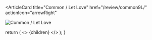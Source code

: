 <ArticleCard
  title="Common / Let Love"
  href="/review/common9L/"
  actionIcon="arrowRight"
>

![Common / Let Love](../../images/cd/common9L.jpg) 

</ArticleCard>

  return (
    <>
      {children}
    </>
  );
}